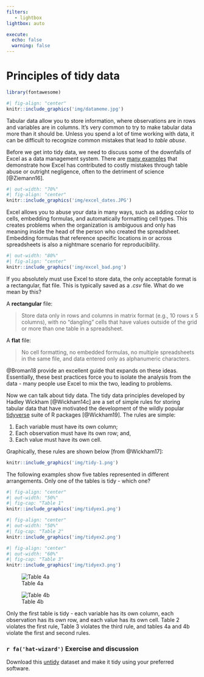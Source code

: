 ```yaml
---
filters:
   - lightbox
lightbox: auto

execute:
  echo: false
  warning: false
---
```


# Principles of tidy data {#tidy}

```r
library(fontawesome)
```

```r
#| fig-align: "center"
knitr::include_graphics('img/datameme.jpg')
```

Tabular data allow you to store information, where observations are in rows and variables are in columns. It's very common to try to make tabular data more than it should be. Unless you spend a lot of time working with data, it can be difficult to recognize common mistakes that lead to *table abuse*.

Before we get into tidy data, we need to discuss some of the downfalls of Excel as a data management system. There are [many examples](https://eusprig.org/research-info/horror-stories/){target="_blank"} that demonstrate how Excel has contributed to costly mistakes through table abuse or outright negligence, often to the detriment of science [@Ziemann16].

```r
#| out-width: "70%"
#| fig-align: "center"
knitr::include_graphics('img/excel_dates.JPG')
```

Excel allows you to abuse your data in many ways, such as adding color to cells, embedding formulas, and automatically formatting cell types. This creates problems when the organization is ambiguous and only has meaning inside the head of the person who created the spreadsheet. Embedding formulas that reference specific locations in or across spreadsheets is also a nightmare scenario for reproducibility.

```r
#| out-width: "80%"
#| fig-align: "center"
knitr::include_graphics('img/excel_bad.png')
```

If you absolutely must use Excel to store data, the only acceptable format is a rectangular, flat file. This is typically saved as a *.csv* file.  What do we mean by this?

A **rectangular** file:

> Store data only in rows and columns in matrix format (e.g., 10 rows x 5 columns), with no "dangling" cells that have values outside of the grid or more than one table in a spreadsheet.

A **flat** file:

> No cell formatting, no embedded formulas, no multiple spreadsheets in the same file, and data entered only as alphanumeric characters.

@Broman18 provide an excellent guide that expands on these ideas. Essentially, these best practices force you to isolate the analysis from the data - many people use Excel to mix the two, leading to problems.

Now we can talk about tidy data. The tidy data principles developed by Hadley Wickham [@Wickham14c] are a set of simple rules for storing tabular data that have motivated the development of the wildly popular [tidyverse](https://www.tidyverse.org/){target="_blank"} suite of R packages [@Wickham19]. The rules are simple:

1.  Each variable must have its own column;
2.  Each observation must have its own row; and,
3.  Each value must have its own cell.

Graphically, these rules are shown below [from @Wickham17]:

```r
knitr::include_graphics('img/tidy-1.png')
```

The following examples show five tables represented in different arrangements. Only one of the tables is tidy - which one?

```r
#| fig-align: "center"
#| out-width: "50%"
#| fig-cap: "Table 1"
knitr::include_graphics('img/tidyex1.png')
```

```r
#| fig-align: "center"
#| out-width: "50%"
#| fig-cap: "Table 2"
knitr::include_graphics('img/tidyex2.png')
```

```r
#| fig-align: "center"
#| out-width: "60%"
#| fig-cap: "Table 3"
knitr::include_graphics('img/tidyex3.png')
```

::: {layout-ncol="2"}
![Table 4a](img/tidyex4a.png)

![Table 4b](img/tidyex4b.png)
:::

Only the first table is tidy - each variable has its own column, each observation has its own row, and each value has its own cell. Table 2 violates the first rule, Table 3 violates the third rule, and tables 4a and 4b violate the first and second rules.

<h3>`r fa('hat-wizard')` Exercise and discussion</h3>

Download this [untidy](https://github.com/tbep-tech/tbep-os-workshop/raw/main/data/untidy.xlsx) dataset and make it tidy using your preferred software.